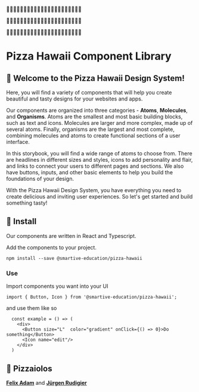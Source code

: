 

<Meta title="Example/Introduction" />

<style>
	{`
   .heroImg {
	margin-bottom: 150px;
   }
   .heroImg--inner {
	white-space: nowrap;
	text-overflow: clip;
	margin: 0 -50vw;
	opacity: 0.75;
   }
   .heroImg p {
	line-height: 100px;
	margin-top: -1.5%;
	font-size: 300px;
	letter-spacing: -100px;
	text-align: center;
   }
   .heroImg p:nth-child(2) {
	margin-left: 50px;
   }
   .heroImg p:nth-child(3) {
	margin-left: 100px;
   }
   .heroImg h1 {
	font-size: 48px;
   }
  `}
</style>
<div class="heroImg">
	<div class="heroImg--inner">
		<p>🍕🍕🍕🍕🍕🍕🍕🍕🍕🍕🍕🍕🍕🍕🍕🍕🍕🍕🍕🍕🍕🍕</p>
		<p>🍕🍕🍕🍕🍕🍕🍕🍕🍕🍕🍕🍕🍕🍕🍕🍕🍕🍕🍕🍕🍕🍕</p>
		<p>🍕🍕🍕🍕🍕🍕🍕🍕🍕🍕🍕🍕🍕🍕🍕🍕🍕🍕🍕🍕🍕🍕</p>
	</div>
</div>


# Pizza Hawaii Component Library

## 🍕 Welcome to the Pizza Hawaii Design System!
Here, you will find a variety of components that will help you create beautiful and tasty designs for your websites and apps.

Our components are organized into three categories - **Atoms**, **Molecules**, and **Organisms**. Atoms are the smallest and most basic building blocks, such as text and icons. Molecules are larger and more complex, made up of several atoms. Finally, organisms are the largest and most complete, combining molecules and atoms to create functional sections of a user interface.

In this storybook, you will find a wide range of atoms to choose from. There are headlines in different sizes and styles, icons to add personality and flair, and links to connect your users to different pages and sections. We also have buttons, inputs, and other basic elements to help you build the foundations of your design.

With the Pizza Hawaii Design System, you have everything you need to create delicious and inviting user experiences. So let's get started and build something tasty!


## 🍕 Install

Our components are written in React and Typescript.

Add the components to your project.

`npm install --save @smartive-education/pizza-hawaii`

### **Use**

Import components you want into your UI

`import { Button, Icon } from '@smartive-education/pizza-hawaii';`

and use them like so

```
  const example = () => (
    <div>
      <Button size="L"  color="gradient" onClick={() => 0}>Do something</Button>
      <Icon name="edit"/>
    </div>
  )
```


## 🍕 Pizzaiolos
[**Felix Adam**](https://github.com/flxtagi)
and
[**Jürgen Rudigier**](https://github.com/rudigier)



